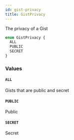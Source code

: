 ```yaml
---
id: gist-privacy
title: GistPrivacy
---
```


The privacy of a Gist

```graphql
enum GistPrivacy {
  ALL
  PUBLIC
  SECRET
}
```

### Values

#### `ALL`

Gists that are public and secret

#### `PUBLIC`

Public

#### `SECRET`

Secret
